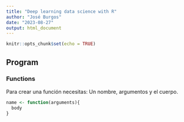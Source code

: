 ```yaml
---
title: "Deep learning data science with R"
author: "José Burgos"
date: "2023-08-27"
output: html_document
---
```


```r
knitr::opts_chunk$set(echo = TRUE)
```

## Program

### Functions

Para crear una función necesitas: Un nombre, argumentos y el cuerpo.

```r
name <- function(arguments){
  body
}
```
